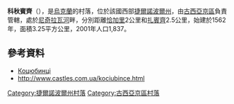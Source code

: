 {{coord|49|4|18|N|25|58|25|E|scale:30000|display=title}}

'''科秋賓齊'''（{{lang-uk|Коцюбинці}}），是[[烏克蘭|烏克蘭]]的村落，位於該國西部[[捷爾諾波爾州|捷爾諾波爾州]]，由[[古西亞京區|古西亞京區]]負責管轄，處於[[尼奇拉瓦河|尼奇拉瓦河]]畔，分別距離[[恰加里|恰加里]]2公里和[[扎賓齊_(古西亞京區)|扎賓齊]]2.5公里，始建於1562年，面積3.25平方公里，2001年人口1,837。

==參考資料==
*[http://w1.c1.rada.gov.ua/pls/z7503/A005?rdat1=28.11.2012&rf7571=30738 Коцюбинці] {{Wayback|url=http://w1.c1.rada.gov.ua/pls/z7503/A005?rdat1=28.11.2012&rf7571=30738 |date=20180222044202 }}
* http://www.castles.com.ua/kociubince.html {{Wayback|url=http://www.castles.com.ua/kociubince.html |date=20210417151657 }}

{{DEFAULTSORT:Коцюбинці}}
[[Category:捷爾諾波爾州村落|Category:捷爾諾波爾州村落]]
[[Category:古西亞京區村落|Category:古西亞京區村落]]


{{Ternopil-geo-stub}}
